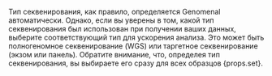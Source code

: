 <span> Тип секвенирования, как правило, определяется Genomenal автоматически.
Однако, если вы уверены в том, какой тип секвенирования был использован при получении ваших данных,
выберите соответствующий тип для ускорения анализа. Это может быть полногеномное секвенирование (WGS) или
таргетное секвенирование (экзом или панель).
Обратите внимание, что, определея тип секвенирования, вы выбираете его сразу для всех образцов {props.set}.</span>